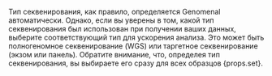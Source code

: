 <span> Тип секвенирования, как правило, определяется Genomenal автоматически.
Однако, если вы уверены в том, какой тип секвенирования был использован при получении ваших данных,
выберите соответствующий тип для ускорения анализа. Это может быть полногеномное секвенирование (WGS) или
таргетное секвенирование (экзом или панель).
Обратите внимание, что, определея тип секвенирования, вы выбираете его сразу для всех образцов {props.set}.</span>